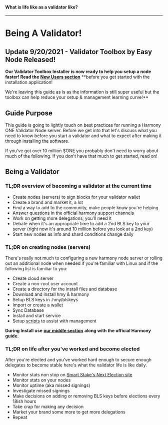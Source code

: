 #### What is life like as a validator like?
---

# Being A Validator!

## Update 9/20/2021 - Validator Toolbox by Easy Node Released!

**Our Validator Toolbox Installer is now ready to help you setup a node faster! Read the** [**New Users section**](https://validator-toolbox-guide.easynode.one/full-manual/pre-installation-information/new-validator-steps) **before you get started with the installation application!   
  
We're leaving this guide as is as the information is still super useful but the toolbox can help reduce your setup & management learning curve!**

## Guide Purpose

This guide is going to lightly touch on best practices for running a Harmony ONE Validator Node server. Before we get into that let's discuss what you need to know before you start a validator and what to expect after making it through installing the software.

If you've got over 10 million $ONE you probably don't need to worry about much of the following. If you don't have that much to get started, read on!

## Being a Validator

### TL;DR overview of becoming a validator at the current time

* Create nodes \(servers\) to sign blocks for your validator wallet
* Create a brand and market it, a lot
* Find a way to add to the community, make people know you're helping
* Answer questions in the official harmony support channels
* Work on getting more delegations, you'll need it
* Debate when it's an appropriate time to add a 2nd BLS key to your server \(right now it's around 10 million before you look at a 2nd key\)
* Start new nodes as info and shard conditions change daily

### TL;DR **on creating nodes \(servers\)**

There's really not much to configuring a new harmony node server or rolling out an additional node when needed if you're familiar with Linux and if the following list is familiar to you:

* Create cloud server
* Create a non-root user account
* Create a directory for the install files and database
* Download and install hmy & harmony
* Setup BLS keys in .hmy/blskeys
* Import or create a wallet
* Sync Database
* Install and start service
* Setup [scripts](../../after-node-setup/validator-tools/scripts/) to assist with management

**During Install use** [**our middle section**](../../validator-guide-notes/hardware-requirements/linux-node-setup/) **along with the official Harmony guide.**

### TL;DR on life after you've worked and become elected

After you're elected and you've worked hard enough to secure enough delegates to become stable here's what the validator life is like daily.

* Monitor stats non stop on [Smart Stake's Next Election site](https://harmony.smartstake.io/election)
* Monitor stats on your nodes
* Monitor uptime \(aka missed signings\)
* Investigate missed signings
* Make decisions on adding or removing BLS keys before elections every 18ish hours
* Take crap for making any decision
* Market your brand some more to get more delegations
* Repeat

